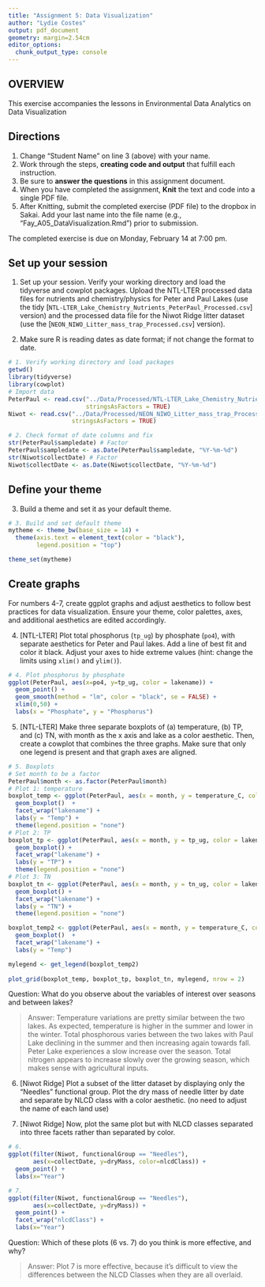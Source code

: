 ```yaml
---
title: "Assignment 5: Data Visualization"
author: "Lydie Costes"
output: pdf_document
geometry: margin=2.54cm
editor_options: 
  chunk_output_type: console
---
```


## OVERVIEW

This exercise accompanies the lessons in Environmental Data Analytics on Data Visualization 

## Directions
1. Change "Student Name" on line 3 (above) with your name.
2. Work through the steps, **creating code and output** that fulfill each instruction.
3. Be sure to **answer the questions** in this assignment document.
4. When you have completed the assignment, **Knit** the text and code into a single PDF file.
5. After Knitting, submit the completed exercise (PDF file) to the dropbox in Sakai. Add your last name into the file name (e.g., "Fay_A05_DataVisualization.Rmd") prior to submission.

The completed exercise is due on Monday, February 14 at 7:00 pm.



## Set up your session 
1. Set up your session. Verify your working directory and load the tidyverse 
and cowplot packages. Upload the NTL-LTER processed data files for nutrients 
and chemistry/physics for Peter and Paul Lakes (use the tidy 
[`NTL-LTER_Lake_Chemistry_Nutrients_PeterPaul_Processed.csv`] version) and 
the processed data file for the Niwot Ridge litter dataset (use the [`NEON_NIWO_Litter_mass_trap_Processed.csv`] version). 

2. Make sure R is reading dates as date format; if not change the format to date.

```r
# 1. Verify working directory and load packages
getwd()
library(tidyverse)
library(cowplot)
# Import data
PeterPaul <- read.csv("../Data/Processed/NTL-LTER_Lake_Chemistry_Nutrients_PeterPaul_Processed.csv", 
                      stringsAsFactors = TRUE)
Niwot <- read.csv("../Data/Processed/NEON_NIWO_Litter_mass_trap_Processed.csv", 
                  stringsAsFactors = TRUE)

# 2. Check format of date columns and fix
str(PeterPaul$sampledate) # Factor
PeterPaul$sampledate <- as.Date(PeterPaul$sampledate, "%Y-%m-%d")
str(Niwot$collectDate) # Factor
Niwot$collectDate <- as.Date(Niwot$collectDate, "%Y-%m-%d")

```
## Define your theme
3. Build a theme and set it as your default theme.

```r
# 3. Build and set default theme
mytheme <- theme_bw(base_size = 14) +
  theme(axis.text = element_text(color = "black"), 
        legend.position = "top")

theme_set(mytheme)

```

## Create graphs
For numbers 4-7, create ggplot graphs and adjust aesthetics to follow best practices for data visualization. Ensure your theme, color palettes, axes, and additional aesthetics are edited accordingly.

4. [NTL-LTER] Plot total phosphorus (`tp_ug`) by phosphate (`po4`), with separate aesthetics for Peter and Paul lakes. Add a line of best fit and color it black. Adjust your axes to hide extreme values (hint: change the limits using `xlim()` and `ylim()`).

```r
# 4. Plot phosphorus by phosphate
ggplot(PeterPaul, aes(x=po4, y=tp_ug, color = lakename)) +
  geom_point() +
  geom_smooth(method = "lm", color = "black", se = FALSE) +
  xlim(0,50) +
  labs(x = "Phosphate", y = "Phosphorus")

```


5. [NTL-LTER] Make three separate boxplots of (a) temperature, (b) TP, and (c) TN, with month as the x axis and lake as a color aesthetic. Then, create a cowplot that combines the three graphs. Make sure that only one legend is present and that graph axes are aligned.

```r
# 5. Boxplots
# Set month to be a factor
PeterPaul$month <- as.factor(PeterPaul$month)
# Plot 1: temperature
boxplot_temp <- ggplot(PeterPaul, aes(x = month, y = temperature_C, color = lakename)) +
  geom_boxplot()  +
  facet_wrap("lakename") +
  labs(y = "Temp") +
  theme(legend.position = "none")
# Plot 2: TP
boxplot_tp <- ggplot(PeterPaul, aes(x = month, y = tp_ug, color = lakename)) +
  geom_boxplot() +
  facet_wrap("lakename") +
  labs(y = "TP") +
  theme(legend.position = "none")
# Plot 3: TN
boxplot_tn <- ggplot(PeterPaul, aes(x = month, y = tn_ug, color = lakename)) +
  geom_boxplot() +
  facet_wrap("lakename") +
  labs(y = "TN") +
  theme(legend.position = "none")

boxplot_temp2 <- ggplot(PeterPaul, aes(x = month, y = temperature_C, color = lakename)) +
  geom_boxplot()  +
  facet_wrap("lakename") +
  labs(y = "Temp")

mylegend <- get_legend(boxplot_temp2)
    
plot_grid(boxplot_temp, boxplot_tp, boxplot_tn, mylegend, nrow = 2)

```

Question: What do you observe about the variables of interest over seasons and between lakes? 

> Answer: Temperature variations  are pretty similar between the  two lakes. As expected, temperature is higher in the summer and lower in  the winter. Total phosphorous varies between the two lakes with Paul Lake declining in the summer and then increasing again towards fall. Peter Lake experiences a slow increase over the season. Total nitrogen appears to increase slowly over the growing season, which makes sense with agricultural inputs. 

6. [Niwot Ridge] Plot a subset of the litter dataset by displaying only the "Needles" functional group. Plot the dry mass of needle litter by date and separate by NLCD class with a color aesthetic. (no need to adjust the name of each land use)

7. [Niwot Ridge] Now, plot the same plot but with NLCD classes separated into three facets rather than separated by color. 

```r
# 6. 
ggplot(filter(Niwot, functionalGroup == "Needles"), 
       aes(x=collectDate, y=dryMass, color=nlcdClass)) +
  geom_point() +
  labs(x="Year")

# 7.
ggplot(filter(Niwot, functionalGroup == "Needles"), 
       aes(x=collectDate, y=dryMass)) +
  geom_point() +
  facet_wrap("nlcdClass") +
  labs(x="Year")

```
Question: Which of these plots (6 vs. 7) do you think is more effective, and why? 

> Answer: Plot 7 is more effective, because it's difficult to view the differences between the NLCD Classes when they are all overlaid. 
